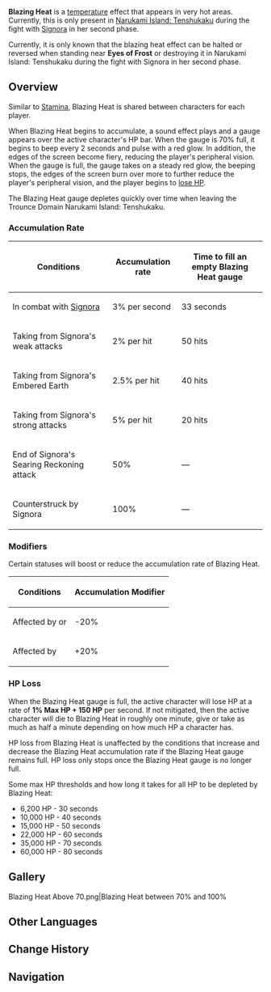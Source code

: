 {{Terminology Infobox
|type         = Game Systems
|type2        = Exploration
}}
'''Blazing Heat''' is a [[temperature]] effect that appears in very hot areas. Currently, this is only present in [[Narukami Island: Tenshukaku]] during the fight with [[Signora]] in her second phase.

Currently, it is only known that the blazing heat effect can be halted or reversed when standing near '''Eyes of Frost''' or destroying it in Narukami Island: Tenshukaku during the fight with Signora in her second phase.

==Overview==
Similar to [[Stamina]], Blazing Heat is shared between characters for each player.

When Blazing Heat begins to accumulate, a sound effect plays and a gauge appears over the active character's HP bar. When the gauge is 70% full, it begins to beep every 2 seconds and pulse with a red glow. In addition, the edges of the screen become fiery, reducing the player's peripheral vision. When the gauge is full, the gauge takes on a steady red glow, the beeping stops, the edges of the screen burn over more to further reduce the player's peripheral vision, and the player begins to [[#HP Loss|lose HP]].

The Blazing Heat gauge depletes quickly over time when leaving the Trounce Domain Narukami Island: Tenshukaku.

===Accumulation Rate===
{| class="wikitable sortable"
|-
! Conditions !! Accumulation rate !! Time to fill an empty Blazing Heat gauge
|-
| In combat with [[Narukami Island: Tenshukaku|Signora]] || 3% per second || 33 seconds
|-
| Taking {{Color|Pyro DMG}} from Signora's weak attacks || 2% per hit || 50 hits
|-
| Taking {{Color|Pyro DMG}} from Signora's Embered Earth || 2.5% per hit || 40 hits
|-
| Taking {{Color|Pyro DMG}} from Signora's strong attacks || 5% per hit || 20 hits
|-
| End of Signora's Searing Reckoning attack || 50% || —
|-
| Counterstruck by Signora || 100% || —
|}

===Modifiers===
Certain statuses will boost or reduce the accumulation rate of Blazing Heat.
{| class="wikitable sortable"
|-
! Conditions !! Accumulation Modifier
|-
| Affected by {{Cryo}} or {{Hydro}} || -20%
|-
| Affected by {{Pyro}} || +20%
|}

===HP Loss===
When the Blazing Heat gauge is full, the active character will lose HP at a rate of '''1% Max HP + 150 HP''' per second. If not mitigated, then the active character will die to Blazing Heat in roughly one minute, give or take as much as half a minute depending on how much HP a character has.

HP loss from Blazing Heat is unaffected by the conditions that increase and decrease the Blazing Heat accumulation rate if the Blazing Heat gauge remains full. HP loss only stops once the Blazing Heat gauge is no longer full.

Some max HP thresholds and how long it takes for all HP to be depleted by Blazing Heat:
* 6,200 HP - 30 seconds
* 10,000 HP - 40 seconds
* 15,000 HP - 50 seconds
* 22,000 HP - 60 seconds
* 35,000 HP - 70 seconds
* 60,000 HP - 80 seconds

==Gallery==
<gallery captionalign="center">
Blazing Heat Above 70.png|Blazing Heat between 70% and 100%
</gallery>

==Other Languages==
{{Other Languages
|en      = Blazing Heat
|zhs     = 炽热
|zhs_rm  = Chìrè
|zht     = 熾熱
|zht_rm  = Chìrè
|zh_tl   = Blazing Heat
|ja      = 灼熱
|ja_rm   = Shakunetsu
|ja_tl   = Blazing Heat
|ko      = 작열
|ko_rm   = Jangnyeol
|ko_tl   = Incandescence
|es      = Sofoco
|es_tl   = Stifling Sensation
|fr      = Chaleur Extrême
|fr_tl   = Extreme Heat
|ru      = Пылающий жар
|ru_tl   = 
|th      = ร้อนระอุ
|th_rm   = 
|th_tl   = 
|vi      = Rực Lửa
|vi_tl   = 
|de      = Glühende Hitze
|de_tl   = Blazing Heat
|id      = Blazing Heat
|pt      = Calor Escaldante
|pt_tl   = 
}}

==Change History==
{{Change History|2.1}}

==Navigation==
{{Exploration Navbox}}